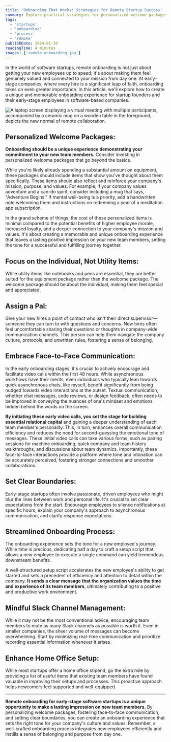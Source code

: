 ```yaml
---
title: 'Onboarding That Works: Strategies for Remote Startup Success'
summary: Explore practical strategies for personalized welcome packages, face-to-face communication, and efficient onboarding to create a strong sense of belonging and purpose from day one in early-stage software startups.
tags:
  - 'startups'
  - 'onboarding'
  - 'process'
  - 'remote'
publishDate: 2024-01-10
readingTime: 4 minutes
images: ['remote-onboarding.jpg']
---
```


In the world of software startups, remote onboarding is not just about getting your new employees up to speed; it's about making them feel genuinely valued and connected to your mission from day one. At early-stage companies, where every hire is a significant leap of faith, onboarding takes on even greater importance. In this article, we'll explore how to create a unique and memorable onboarding experience for startup founders and their early-stage employees in software-based companies.

![A laptop screen displaying a virtual meeting with multiple participants, accompanied by a ceramic mug on a wooden table in the foreground, depicts the new normal of remote collaboration.](remote-onboarding.jpg)

## Personalized Welcome Packages:

**Onboarding should be a unique experience demonstrating your commitment to your new team members.** Consider investing in personalized welcome packages that go beyond the basics.

While you're likely already spending a substantial amount on equipment, these packages should include items that show you've thought about them specifically. These items should also reflect and reinforce your company's mission, purpose, and values. For example, if your company values adventure and a can-do spirit, consider including a mug that says, "Adventure Begins." If mental well-being is a priority, add a handwritten note welcoming them and instructions on redeeming a year of a meditation app subscription.

In the grand scheme of things, the cost of these personalized items is minimal compared to the potential benefits of higher employee morale, increased loyalty, and a deeper connection to your company's mission and values. It's about creating a memorable and unique onboarding experience that leaves a lasting positive impression on your new team members, setting the tone for a successful and fulfilling journey together.

## Focus on the Individual, Not Utility Items:

While utility items like notebooks and pens are essential, they are better suited for the equipment package rather than the welcome package. The welcome package should be about the individual, making them feel special and appreciated.

## Assign a Pal:

Give your new hires a point of contact who isn't their direct supervisor—someone they can turn to with questions and concerns. New hires often feel uncomfortable sharing their questions or thoughts in company-wide communication channels. This person can help them navigate the company culture, protocols, and unwritten rules, fostering a sense of belonging.

## Embrace Face-to-Face Communication:

In the early onboarding stages, it's crucial to actively encourage and facilitate video calls within the first 48 hours. While asynchronous workflows have their merits, even individuals who typically lean towards quick asynchronous chats, like myself, benefit significantly from being nudged towards video interactions at the outset. Textual communication, whether chat messages, code reviews, or design feedback, often needs to be improved in conveying the nuances of one's mindset and emotions hidden behind the words on the screen.

**By initiating these early video calls, you set the stage for building essential relational capital** and gaining a deeper understanding of each team member's personality. This, in turn, enhances overall communication efficiency and reduces the need for second-guessing the emotional tone of messages. These initial video calls can take various forms, such as pairing sessions for machine onboarding, quick company and team history walkthroughs, and discussions about team dynamics. Importantly, these face-to-face interactions provide a platform where tone and intonation can be accurately perceived, fostering stronger connections and smoother collaborations.

## Set Clear Boundaries:

Early-stage startups often involve passionate, driven employees who might blur the lines between work and personal life. It's crucial to set clear expectations from the start. Encourage employees to silence notifications at specific hours, explain your company's approach to asynchronous communication, and clarify response expectations.

## Streamlined Onboarding Process:

The onboarding experience sets the tone for a new employee's journey. While time is precious, dedicating half a day to craft a setup script that allows a new employee to execute a single command can yield tremendous downstream benefits.

A well-structured setup script accelerates the new employee's ability to get started and sets a precedent of efficiency and attention to detail within the company. **It sends a clear message that the organization values the time and experience of its team members**, ultimately contributing to a positive and productive work environment.

## Mindful Slack Channel Management:

While it may not be the most conventional advice, encouraging team members to mute as many Slack channels as possible is worth it. Even in smaller companies, the sheer volume of messages can become overwhelming. Start by minimizing real-time communication and prioritize recording essential information whenever it arises.

## Enhance Home Office Setup:

While most startups offer a home office stipend, go the extra mile by providing a list of useful items that existing team members have found valuable in improving their setups and processes. This proactive approach helps newcomers feel supported and well-equipped.

---

**Remote onboarding for early-stage software startups is a unique opportunity to make a lasting impression on new team members.** By personalizing welcome packages, fostering face-to-face communication, and setting clear boundaries, you can create an onboarding experience that sets the right tone for your company's culture and values. Remember, a well-crafted onboarding process integrates new employees efficiently and instills a sense of belonging and purpose from day one.
